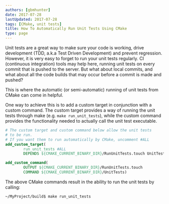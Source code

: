 ```yaml
---
authors: [gbmhunter]
date: 2017-07-28
lastUpdated: 2017-07-28
tags: [CMake, unit tests]
title: How To Automatically Run Unit Tests Using CMake
type: page
---
```


Unit tests are a great way to make sure your code is working, drive development (TDD, a.k.a Test Driven Development) and prevent regression. However, it is very easy to forget to run your unit tests regularly. CI (continuous integration) tools may help here, running unit tests on every commit that is pushed to the server. But what about local commits, and what about all the code builds that may occur before a commit is made and pushed?

This is where the automatic (or semi-automatic) running of unit tests from CMake can come in helpful.

One way to achieve this is to add a custom target in conjunction with a custom command. The custom target provides a way of running the unit tests through make (e.g. `make run_unit_tests`), while the custom command provides the functionality needed to actually call the unit test executable.

```cmake
# The custom target and custom command below allow the unit tests
# to be run.
# If you want them to run automatically by CMake, uncomment #ALL
add_custom_target(
        run_unit_tests #ALL
        DEPENDS ${CMAKE_CURRENT_BINARY_DIR}/RunUnitTests.touch UnitTests)

add_custom_command(
        OUTPUT ${CMAKE_CURRENT_BINARY_DIR}/RunUnitTests.touch
        COMMAND ${CMAKE_CURRENT_BINARY_DIR}/UnitTests)
```

The above CMake commands result in the ability to run the unit tests by calling:

```sh    
~/MyProject/build$ make run_unit_tests
```

